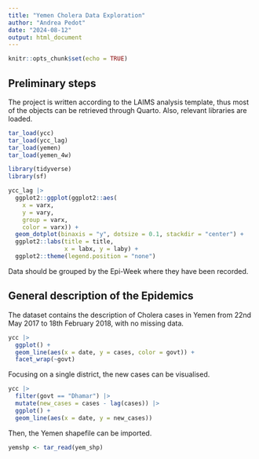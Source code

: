 ```yaml
---
title: "Yemen Cholera Data Exploration"
author: "Andrea Pedot"
date: "2024-08-12"
output: html_document
---
```


```r
knitr::opts_chunk$set(echo = TRUE)
```

## Preliminary steps

The project is written according to the LAIMS analysis template, thus most of the objects can be retrieved through Quarto. Also, relevant libraries are loaded.

```r
tar_load(ycc)
tar_load(ycc_lag)
tar_load(yemen)
tar_load(yemen_4w)

library(tidyverse)
library(sf)
```




```r
ycc_lag |>
  ggplot2::ggplot(ggplot2::aes(
    x = varx, 
    y = vary,
    group = varx, 
    color = varx)) +
  geom_dotplot(binaxis = "y", dotsize = 0.1, stackdir = "center") +
  ggplot2::labs(title = title, 
                x = labx, y = laby) + 
  ggplot2::theme(legend.position = "none")

```

Data should be grouped by the Epi-Week where they have been recorded.

## General description of the Epidemics

The dataset contains the description of Cholera cases in Yemen from 22nd May 2017 to 18th February 2018, with no missing data.

```r
ycc |>
  ggplot() +
  geom_line(aes(x = date, y = cases, color = govt)) +
  facet_wrap(~govt)
```

Focusing on a single district, the new cases can be visualised.

```r
ycc |>
  filter(govt == "Dhamar") |>
  mutate(new_cases = cases - lag(cases)) |>
  ggplot() +
  geom_line(aes(x = date, y = new_cases))
```

Then, the Yemen shapefile can be imported.

```r
yemshp <- tar_read(yem_shp)
```
